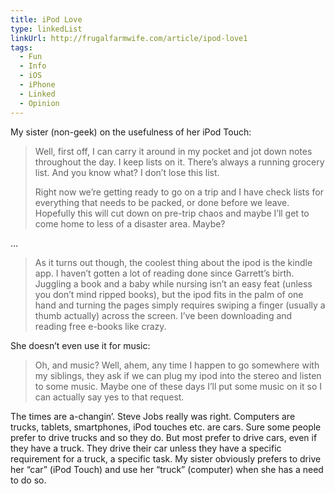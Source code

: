 ```yaml
---
title: iPod Love
type: linkedList
linkUrl: http://frugalfarmwife.com/article/ipod-love1
tags:
  - Fun
  - Info
  - iOS
  - iPhone
  - Linked
  - Opinion
---
```


My sister (non-geek) on the usefulness of her iPod Touch:

> Well, first off, I can carry it around in my pocket and jot down notes throughout the day. I keep lists on it. There’s always a running grocery list. And you know what? I don’t lose this list.
> 
> Right now we’re getting ready to go on a trip and I have check lists for everything that needs to be packed, or done before we leave. Hopefully this will cut down on pre-trip chaos and maybe I’ll get to come home to less of a disaster area. Maybe?

…

> As it turns out though, the coolest thing about the ipod is the kindle app. I haven’t gotten a lot of reading done since Garrett’s birth. Juggling a book and a baby while nursing isn’t an easy feat (unless you don’t mind ripped books), but the ipod fits in the palm of one hand and turning the pages simply requires swiping a finger (usually a thumb actually) across the screen. I’ve been downloading and reading free e-books like crazy.

She doesn’t even use it for music:

> Oh, and music? Well, ahem, any time I happen to go somewhere with my siblings, they ask if we can plug my ipod into the stereo and listen to some music. Maybe one of these days I’ll put some music on it so I can actually say yes to that request.

The times are a-changin’. Steve Jobs really was right. Computers are trucks, tablets, smartphones, iPod touches etc. are cars. Sure some people prefer to drive trucks and so they do. But most prefer to drive cars, even if they have a truck. They drive their car unless they have a specific requirement for a truck, a specific task. My sister obviously prefers to drive her “car” (iPod Touch) and use her “truck” (computer) when she has a need to do so.
